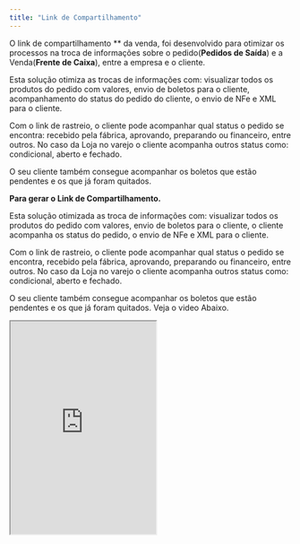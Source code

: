 ```yaml
---
title: "Link de Compartilhamento"
---
```


O link de compartilhamento \*\* da venda, foi desenvolvido para otimizar os processos na troca de informações sobre o pedido(**Pedidos de Saída**) e a Venda(**Frente de Caixa**), entre a empresa e o cliente.

Esta solução otimiza as trocas de informações com: visualizar todos os produtos do pedido com valores, envio de boletos para o cliente, acompanhamento do status do pedido do cliente, o envio de NFe e XML para o cliente.

Com o link de rastreio, o cliente pode acompanhar qual status o pedido se encontra: recebido pela fábrica, aprovando, preparando ou financeiro, entre outros. No caso da Loja no varejo o cliente acompanha outros status como: condicional, aberto e fechado.

O seu cliente também consegue acompanhar os boletos que estão pendentes e os que já foram quitados.

**Para gerar o Link de Compartilhamento.**

Esta solução otimizada as troca de informações com: visualizar todos os produtos do pedido com valores, envio de boletos para o cliente, o cliente acompanha os status do pedido, o envio de NFe e XML para o cliente.

Com o link de rastreio, o cliente pode acompanhar qual status o pedido se encontra, recebido pela fábrica, aprovando, preparando ou financeiro, entre outros. No caso da Loja no varejo o cliente acompanha outros status como: condicional, aberto e fechado.

O seu cliente também consegue acompanhar os boletos que estão pendentes e os que já foram quitados. Veja o video Abaixo.

<iframe src="https://drive.google.com/file/d/16sRChL2AmGRRcn0WhrVfolZwv6xQpsMD/preview" width="260" height="380" allow="autoplay" />

```
    
```

1 - Acesse o Pedido de saída ou Frente de Caixa.

2 - Localize o pedido/venda.

3 - Clique nas ações do pedido/venda, no canto direito.

4 - Selecione a opção**Gerar Link Compartilhamento** .

5 - Escaneie pelo QR code ou envie por WhatsApp para o cliente ou copie o link e envie para o cliente de outra maneira. Assista ao vídeo **Como Gerar o link de compartilhamento?** Clicando no link abaixo.

```
https://www.youtube.com/watch?v=YXM8xUErqFY
```